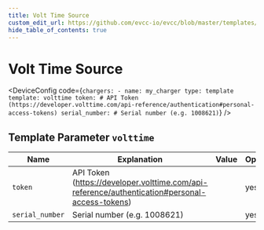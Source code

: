 ```yaml
---
title: Volt Time Source
custom_edit_url: https://github.com/evcc-io/evcc/blob/master/templates/definition/charger/volttime.yaml
hide_table_of_contents: true
---
```



# Volt Time Source

<DeviceFeatures features="sponsorship" />

<DeviceConfig code={`chargers:
    - name: my_charger
      type: template
      template: volttime
      token: # API Token (https://developer.volttime.com/api-reference/authentication#personal-access-tokens)
      serial_number: # Serial number (e.g. 1008621)`}  />

## Template Parameter `volttime`

| Name | Explanation | Value | Optional |
|-----------|-------------|-------|----------|
| `token` | API Token (https://developer.volttime.com/api-reference/authentication#personal-access-tokens) |  | yes |
| `serial_number` | Serial number (e.g. 1008621) |  | yes |

<SponsorshipRequired />

